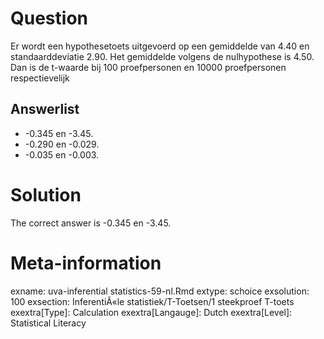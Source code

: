 Question
========

Er wordt een hypothesetoets uitgevoerd op een gemiddelde van 4.40 en standaarddeviatie 2.90. Het gemiddelde volgens de nulhypothese is 4.50. Dan is de t-waarde bij 100 proefpersonen en 10000 proefpersonen respectievelijk 

Answerlist
----------
* -0.345 en -3.45.
* -0.290 en -0.029.
* -0.035 en -0.003.

Solution
========

The correct answer is  -0.345 en -3.45. 

Meta-information
================
exname: uva-inferential statistics-59-nl.Rmd 
extype: schoice 
exsolution: 100 
exsection: InferentiÃ«le statistiek/T-Toetsen/1 steekproef T-toets
exextra[Type]: Calculation
exextra[Langauge]: Dutch 
exextra[Level]: Statistical Literacy 
